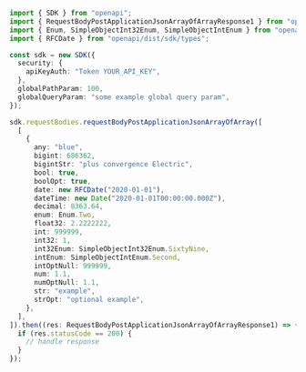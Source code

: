 ```typescript showLineNumbers copy filename="Request Body Post Application Json Array Of Array usage example"
import { SDK } from "openapi";
import { RequestBodyPostApplicationJsonArrayOfArrayResponse1 } from "openapi/dist/sdk/models/operations";
import { Enum, SimpleObjectInt32Enum, SimpleObjectIntEnum } from "openapi/dist/sdk/models/shared";
import { RFCDate } from "openapi/dist/sdk/types";

const sdk = new SDK({
  security: {
    apiKeyAuth: "Token YOUR_API_KEY",
  },
  globalPathParam: 100,
  globalQueryParam: "some example global query param",
});

sdk.requestBodies.requestBodyPostApplicationJsonArrayOfArray([
  [
    {
      any: "blue",
      bigint: 686362,
      bigintStr: "plus convergence Electric",
      bool: true,
      boolOpt: true,
      date: new RFCDate("2020-01-01"),
      dateTime: new Date("2020-01-01T00:00:00.000Z"),
      decimal: 8363.64,
      enum: Enum.Two,
      float32: 2.2222222,
      int: 999999,
      int32: 1,
      int32Enum: SimpleObjectInt32Enum.SixtyNine,
      intEnum: SimpleObjectIntEnum.Second,
      intOptNull: 999999,
      num: 1.1,
      numOptNull: 1.1,
      str: "example",
      strOpt: "optional example",
    },
  ],
]).then((res: RequestBodyPostApplicationJsonArrayOfArrayResponse1) => {
  if (res.statusCode == 200) {
    // handle response
  }
});
```
